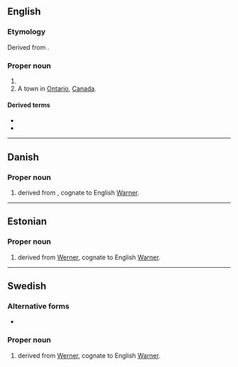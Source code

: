 {{also|verner}}

==English==

===Etymology===
Derived from {{etyl|de|en}} {{m|de|Werner}}.

===Proper noun===
{{en-proper noun}}

# {{surname|lang=en}}
# A town in [[Ontario]], [[Canada]].

====Derived terms====
* {{l|en|Verner's law}}
* {{l|en|Verner-Morrison syndrome}}

----

==Danish==

===Proper noun===
{{head|da|proper noun}}

# {{given name|male|lang=da}} derived from {{der|da|de|Werner}}, cognate to English [[Warner]].

----

==Estonian==

===Proper noun===
{{head|et|proper noun}}

# {{given name|male|lang=et}} derived from {{etyl|de|et}} [[Werner]], cognate to English [[Warner]].

----

==Swedish==

===Alternative forms===
* {{l|sv|Werner}}

===Proper noun===
{{sv-proper noun|c}}

# {{given name|male|lang=sv}} derived from {{etyl|de|sv}} [[Werner]], cognate to English [[Warner]].